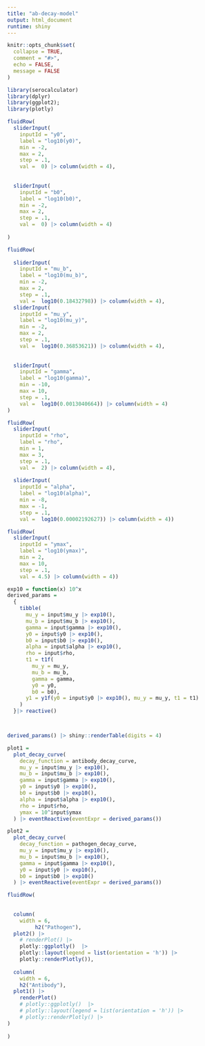 ```yaml
---
title: "ab-decay-model"
output: html_document
runtime: shiny
---
```


```r
knitr::opts_chunk$set(
  collapse = TRUE,
  comment = "#>",
  echo = FALSE,
  message = FALSE
)
```

```r
library(serocalculator)
library(dplyr)
library(ggplot2); 
library(plotly)
```


```r
fluidRow(
  sliderInput(
    inputId = "y0", 
    label = "log10(y0)", 
    min = -2, 
    max = 2, 
    step = .1,
    val =  0) |> column(width = 4), 
  
  
  sliderInput(
    inputId = "b0", 
    label = "log10(b0)", 
    min = -2, 
    max = 2, 
    step = .1,
    val =  0) |> column(width = 4)
  
)

fluidRow(
  
  sliderInput(
    inputId = "mu_b", 
    label = "log10(mu_b)", 
    min = -2, 
    max = 2, 
    step = .1,
    val =  log10(0.18432798)) |> column(width = 4),
  sliderInput(
    inputId = "mu_y", 
    label = "log10(mu_y)", 
    min = -2, 
    max = 2, 
    step = .1,
    val =  log10(0.36853621)) |> column(width = 4), 
  
  
  sliderInput(
    inputId = "gamma", 
    label = "log10(gamma)", 
    min = -10, 
    max = 10, 
    step = .1,
    val =  log10(0.0013040664)) |> column(width = 4)
)

fluidRow(
  sliderInput(
    inputId = "rho", 
    label = "rho", 
    min = 1, 
    max = 3, 
    step = .1,
    val =  2) |> column(width = 4),
  
  sliderInput(
    inputId = "alpha", 
    label = "log10(alpha)", 
    min = -8, 
    max = -1, 
    step = .1,
    val =  log10(0.00002192627)) |> column(width = 4))

fluidRow(
  sliderInput(
    inputId = "ymax", 
    label = "log10(ymax)", 
    min = 2, 
    max = 10, 
    step = .1,
    val = 4.5) |> column(width = 4))
```

```r
exp10 = function(x) 10^x
derived_params = 
  {
    tibble(
      mu_y = input$mu_y |> exp10(), 
      mu_b = input$mu_b |> exp10(), 
      gamma = input$gamma |> exp10(), 
      y0 = input$y0 |> exp10(),
      b0 = input$b0 |> exp10(),
      alpha = input$alpha |> exp10(),
      rho = input$rho,
      t1 = t1f(
        mu_y = mu_y,
        mu_b = mu_b, 
        gamma = gamma, 
        y0 = y0,
        b0 = b0),
      y1 = y1f(y0 = input$y0 |> exp10(), mu_y = mu_y, t1 = t1)
    ) 
  }|> reactive()



derived_params() |> shiny::renderTable(digits = 4)
```

```r

plot1 = 
  plot_decay_curve(
    decay_function = antibody_decay_curve,
    mu_y = input$mu_y |> exp10(),
    mu_b = input$mu_b |> exp10(),
    gamma = input$gamma |> exp10(),
    y0 = input$y0 |> exp10(),
    b0 = input$b0 |> exp10(),
    alpha = input$alpha |> exp10(),
    rho = input$rho,
    ymax = 10^input$ymax
  ) |> eventReactive(eventExpr = derived_params())

plot2 = 
  plot_decay_curve(
    decay_function = pathogen_decay_curve,
    mu_y = input$mu_y |> exp10(),
    mu_b = input$mu_b |> exp10(),
    gamma = input$gamma |> exp10(),
    y0 = input$y0 |> exp10(),
    b0 = input$b0 |> exp10()
  ) |> eventReactive(eventExpr = derived_params())
```

```r

fluidRow(
  
  
  column(
    width = 6, 
         h2("Pathogen"),
  plot2() |> 
    # renderPlot() |> 
    plotly::ggplotly()  |>
    plotly::layout(legend = list(orientation = 'h')) |>
    plotly::renderPlotly()),
  
  column(
    width = 6, 
    h2("Antibody"),
  plot1() |> 
    renderPlot()
    # plotly::ggplotly()  |>
    # plotly::layout(legend = list(orientation = 'h')) |>
    # plotly::renderPlotly() |> 
)
    
)
```
